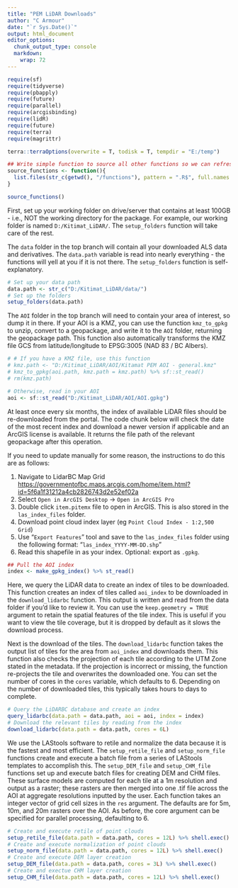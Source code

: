 ```yaml
---
title: "PEM LiDAR Downloads"
author: "C Armour"
date: "`r Sys.Date()`"
output: html_document
editor_options: 
  chunk_output_type: console
  markdown: 
    wrap: 72
---
```


```r

require(sf)
require(tidyverse)
require(pbapply)
require(future)
require(parallel)
require(arcgisbinding)
require(lidR)
require(future)
require(terra)
require(magrittr)

terra::terraOptions(overwrite = T, todisk = T, tempdir = "E:/temp")

## Write simple function to source all other functions so we can refresh with a simple function call
source_functions <- function(){
  list.files(str_c(getwd(), "/functions"), pattern = ".R$", full.names = T) %>% lapply(source)
}

source_functions()
```

First, set up your working folder on drive/server that contains at least 100GB - i.e., NOT the working directory for the package. For example, our working folder is named `D:/Kitimat_LiDAR/`. The `setup_folders` function will take care of the rest.

The `data` folder in the top branch will contain all your downloaded ALS data and derivatives. The `data.path` variable is read into nearly everything - the functions will yell at you if it is not there. The `setup_folders` function is self-explanatory.

```r

# Set up your data path
data.path <- str_c("D:/Kitimat_LiDAR/data/")
# Set up the folders
setup_folders(data.path)

```

The `AOI` folder in the top branch will need to contain your area of interest, so dump it in there. If your AOI is a KMZ, you can use the function `kmz_to_gpkg` to unzip, convert to a geopackage, and write it to the `AOI` folder, returning the geopackage path. This function also automatically transforms the KMZ file GCS from latitude/longitude to EPSG:3005 (NAD 83 / BC Albers).

```r

# # If you have a KMZ file, use this function
# kmz.path <- "D:/Kitimat_LiDAR/AOI/Kitamat PEM AOI - general.kmz"
# kmz_to_gpkg(aoi.path, kmz.path = kmz.path) %>% sf::st_read()
# rm(kmz.path)

# Otherwise, read in your AOI
aoi <- sf::st_read("D:/Kitimat_LiDAR/AOI/AOI.gpkg")

```

At least once every six months, the index of available LiDAR files should be re-downloaded from the portal. The code chunk below will check the date of the most recent index and download a newer version if applicable and an ArcGIS license is available. It returns the file path of the relevant geopackage after this operation.

If you need to update manually for some reason, the instructions to do
this are as follows:

1.  Navigate to LidarBC Map Grid
    <https://governmentofbc.maps.arcgis.com/home/item.html?id=5f6a1f31212a4cb2826743d2e52ef02a>
2.  Select `Open in ArcGIS Desktop` -\> `Open in ArcGIS Pro`
3.   Double click `item.pitemx` file to open in ArcGIS. This is also
    stored in the `las_index_files` folder.
4.  Download point cloud index layer (eg
    `Point Cloud Index - 1:2,500 Grid`)
5.  Use "`Export Features`" tool and save to the `las_index_files`
    folder using the following format: "`las_index_YYYY-MM-DD.shp`"
6.  Read this shapefile in as your index. Optional: export as `.gpkg`.

```r

## Pull the AOI index
index <- make_gpkg_index() %>% st_read()

```

Here, we query the LiDAR data to create an index of tiles to be downloaded. This function creates an index of tiles called `aoi_index` to be downloaded in the `download_lidarbc` function. This output is written and read from the data folder if you'd like to review it. You can use the `keep.geometry = TRUE` argument to retain the spatial features of the tile index. This is useful if you want to view the tile coverage, but it is dropped by default as it slows the download process.

Next is the download of the tiles. The `download_lidarbc` function takes the output list of tiles for the area from `aoi_index` and downloads them. This function also checks the projection of each tile according to the UTM Zone stated in the metadata. If the projection is incorrect or missing, the function re-projects the tile and overwrites the downloaded one. You can set the number of cores in the `cores` variable, which defaults to 6. Depending on the number of downloaded tiles, this typically takes hours to days to complete.

```r

# Query the LiDARBC database and create an index
query_lidarbc(data.path = data.path, aoi = aoi, index = index)
# Download the relevant tiles by reading from the index
download_lidarbc(data.path = data.path, cores = 6L)

```

We use the LAStools software to retile and normalize the data because it is the fastest and most efficient. The `setup_retile_file` and `setup_norm_file` functions create and execute a batch file from a series of LAStools templates to accomplish this. The `setup_DEM_file` and `setup_CHM_file` functions set up and execute batch files for creating DEM and CHM files. These surface models are computed for each tile at a 1m resolution and output as a raster; these rasters are then merged into one .tif file across the AOI at aggregate resolutions inputted by the user. Each function takes an integer vector of grid cell sizes in the `res` argument. The defaults are for 5m, 10m, and 20m rasters over the AOI. As before, the core argument can be specified for parallel processing, defaulting to 6.

```r

# Create and execute retile of point clouds
setup_retile_file(data.path = data.path, cores = 12L) %>% shell.exec()
# Create and execute normalization of point clouds
setup_norm_file(data.path = data.path, cores = 12L) %>% shell.exec()
# Create and execute DEM layer creation
setup_DEM_file(data.path = data.path, cores = 3L) %>% shell.exec()
# Create and exectue CHM layer creation
setup_CHM_file(data.path = data.path, cores = 12L) %>% shell.exec()


```
